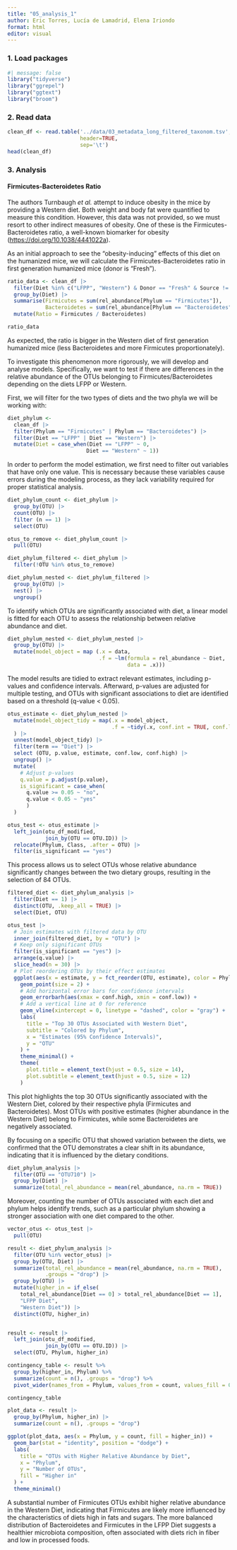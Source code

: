 ```yaml
---
title: "05_analysis_1"
author: Eric Torres, Lucía de Lamadrid, Elena Iriondo
format: html
editor: visual
---
```


### 1. Load packages

```r
#| message: false 
library("tidyverse")
library("ggrepel")
library("ggtext")
library("broom") 
```

### 2. Read data

```r
clean_df <- read.table('../data/03_metadata_long_filtered_taxonom.tsv', 
                       header=TRUE, 
                       sep='\t')
head(clean_df)
```

### 3. Analysis

#### Firmicutes-Bacteroidetes Ratio

The authors Turnbaugh *et al.* attempt to induce obesity in the mice by providing a Western diet. Both weight and body fat were quantified to measure this condition. However, this data was not provided, so we must resort to other indirect measures of obesity. One of these is the Firmicutes-Bacteroidetes ratio, a well-known biomarker for obesity (<https://doi.org/10.1038/4441022a>).

As an initial approach to see the "obesity-inducing" effects of this diet on the humanized mice, we will calculate the Firmicutes-Bacteroidetes ratio in first generation humanized mice (donor is "Fresh").

```r
ratio_data <- clean_df |> 
  filter(Diet %in% c("LFPP", "Western") & Donor == "Fresh" & Source != "Fecal" ) |>
  group_by(Diet) |> 
  summarise(Firmicutes = sum(rel_abundance[Phylum == "Firmicutes"]),
            Bacteroidetes = sum(rel_abundance[Phylum == "Bacteroidetes"])) |> 
  mutate(Ratio = Firmicutes / Bacteroidetes)

ratio_data
```

As expected, the ratio is bigger in the Western diet of first generation humanized mice (less Bacteroidetes and more Firmicutes proportionately).

To investigate this phenomenon more rigorously, we will develop and analyse models. Specifically, we want to test if there are differences in the relative abundance of the OTUs belonging to Firmicutes/Bacteroidetes depending on the diets LFPP or Western.

First, we will filter for the two types of diets and the two phyla we will be working with:

```r
diet_phylum <- 
  clean_df |> 
  filter(Phylum == "Firmicutes" | Phylum == "Bacteroidetes") |>  
  filter(Diet == "LFPP" | Diet == "Western") |>  
  mutate(Diet = case_when(Diet == "LFPP" ~ 0, 
                         Diet == "Western" ~ 1))
```

In order to perform the model estimation, we first need to filter out variables that have only one value. This is necessary because these variables cause errors during the modeling process, as they lack variability required for proper statistical analysis.

```r
diet_phylum_count <- diet_phylum |> 
  group_by(OTU) |> 
  count(OTU) |> 
  filter (n == 1) |> 
  select(OTU)
```

```r
otus_to_remove <- diet_phylum_count |> 
  pull(OTU)

diet_phylum_filtered <- diet_phylum |> 
  filter(!OTU %in% otus_to_remove)
```

```r
diet_phylum_nested <- diet_phylum_filtered |> 
  group_by(OTU) |> 
  nest() |> 
  ungroup()
```

To identify which OTUs are significantly associated with diet, a linear model is fitted for each OTU to assess the relationship between relative abundance and diet.

```r
diet_phylum_nested <- diet_phylum_nested |> 
  group_by(OTU) |>  
  mutate(model_object = map (.x = data, 
                             .f = ~lm(formula = rel_abundance ~ Diet, 
                                      data = .x)))
```

The model results are tidied to extract relevant estimates, including p-values and confidence intervals. Afterward, p-values are adjusted for multiple testing, and OTUs with significant associations to diet are identified based on a threshold (q-value \< 0.05).

```r
otus_estimate <- diet_phylum_nested |> 
  mutate(model_object_tidy = map(.x = model_object, 
                                 .f = ~tidy(.x, conf.int = TRUE, conf.level = 0.95))
  ) |>  
  unnest(model_object_tidy) |> 
  filter(term == "Diet") |>
  select (OTU, p.value, estimate, conf.low, conf.high) |> 
  ungroup() |> 
  mutate(
    # Adjust p-values
    q.value = p.adjust(p.value), 
    is_significant = case_when( 
      q.value >= 0.05 ~ "no",
      q.value < 0.05 ~ "yes"
      )
  )
```

```r
otus_test <- otus_estimate |>  
  left_join(otu_df_modified, 
            join_by(OTU == OTU.ID)) |> 
  relocate(Phylum, Class, .after = OTU) |> 
  filter(is_significant == "yes") 
```

This process allows us to select OTUs whose relative abundance significantly changes between the two dietary groups, resulting in the selection of 84 OTUs.

```r
filtered_diet <- diet_phylum_analysis |> 
  filter(Diet == 1) |> 
  distinct(OTU, .keep_all = TRUE) |> 
  select(Diet, OTU)
```

```r
otus_test |> 
  # Join estimates with filtered data by OTU
  inner_join(filtered_diet, by = "OTU") |> 
  # Keep only significant OTUs
  filter(is_significant == "yes") |> 
  arrange(q.value) |> 
  slice_head(n = 30) |> 
  # Plot reordering OTUs by their effect estimates
  ggplot(aes(x = estimate, y = fct_reorder(OTU, estimate), color = Phylum)) +
    geom_point(size = 2) +
    # Add horizontal error bars for confidence intervals
    geom_errorbarh(aes(xmax = conf.high, xmin = conf.low)) +
    # Add a vertical line at 0 for reference
    geom_vline(xintercept = 0, linetype = "dashed", color = "gray") +
    labs(
      title = "Top 30 OTUs Associated with Western Diet",
      subtitle = "Colored by Phylum",
      x = "Estimates (95% Confidence Intervals)",
      y = "OTU"
    ) +
    theme_minimal() +
    theme(
      plot.title = element_text(hjust = 0.5, size = 14),
      plot.subtitle = element_text(hjust = 0.5, size = 12)
    )
```

This plot highlights the top 30 OTUs significantly associated with the Western Diet, colored by their respective phyla (Firmicutes and Bacteroidetes). Most OTUs with positive estimates (higher abundance in the Western Diet) belong to Firmicutes, while some Bacteroidetes are negatively associated.

By focusing on a specific OTU that showed variation between the diets, we confirmed that the OTU demonstrates a clear shift in its abundance, indicating that it is influenced by the dietary conditions.

```r
diet_phylum_analysis |>  
  filter(OTU == "OTU710") |> 
  group_by(Diet) |>          
  summarize(total_rel_abundance = mean(rel_abundance, na.rm = TRUE))
```

Moreover, counting the number of OTUs associated with each diet and phylum helps identify trends, such as a particular phylum showing a stronger association with one diet compared to the other.

```r
vector_otus <- otus_test |> 
  pull(OTU)

result <- diet_phylum_analysis |> 
  filter(OTU %in% vector_otus) |>  
  group_by(OTU, Diet) |> 
  summarize(total_rel_abundance = mean(rel_abundance, na.rm = TRUE), 
            .groups = "drop") |> 
  group_by(OTU) |> 
  mutate(higher_in = if_else(
    total_rel_abundance[Diet == 0] > total_rel_abundance[Diet == 1], 
    "LFPP Diet", 
    "Western Diet")) |> 
  distinct(OTU, higher_in)


result <- result |>  
  left_join(otu_df_modified, 
            join_by(OTU == OTU.ID)) |> 
  select(OTU, Phylum, higher_in)
```

```r
contingency_table <- result %>%
  group_by(higher_in, Phylum) %>%
  summarize(count = n(), .groups = "drop") %>%
  pivot_wider(names_from = Phylum, values_from = count, values_fill = 0)

contingency_table
```

```r
plot_data <- result |> 
  group_by(Phylum, higher_in) |> 
  summarize(count = n(), .groups = "drop")

ggplot(plot_data, aes(x = Phylum, y = count, fill = higher_in)) +
  geom_bar(stat = "identity", position = "dodge") + 
  labs(
    title = "OTUs with Higher Relative Abundance by Diet",
    x = "Phylum",
    y = "Number of OTUs",
    fill = "Higher in"
  ) +
  theme_minimal()
```

A substantial number of Firmicutes OTUs exhibit higher relative abundance in the Western Diet, indicating that Firmicutes are likely more influenced by the characteristics of diets high in fats and sugars. The more balanced distribution of Bacteroidetes and Firmicutes in the LFPP Diet suggests a healthier microbiota composition, often associated with diets rich in fiber and low in processed foods.

